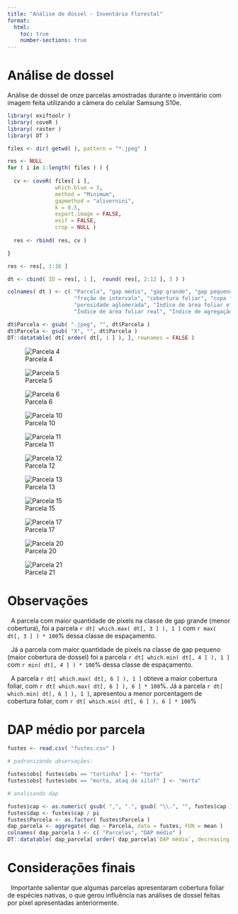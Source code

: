 ```yaml
---
title: "Análise de dossel - Inventário Florestal"
format:
  html:
    toc: true
    number-sections: true
---
```


# Análise de dossel

Análise de dossel de onze parcelas amostradas durante o inventário com imagem feita utilizando a câmera do celular Samsung S10e.

```r
library( exiftoolr )
library( coveR )
library( raster ) 
library( DT )

files <- dir( getwd( ), pattern = "*.jpeg" )

res <- NULL
for ( i in 1:length( files ) ) {
  
  cv <- coveR( files[ i ], 
               which.blue = 3, 
               method = "Minimum", 
               gapmethod = "alivernini", 
               k = 0.5, 
               export.image = FALSE, 
               exif = FALSE, 
               crop = NULL )
  
  res <- rbind( res, cv )

}

res <- res[, 1:16 ]

dt <- cbind( ID = res[, 1 ],  round( res[, 2:12 ], 3 ) )

colnames( dt ) <- c( "Parcela", "gap médio", "gap grande", "gap pequeno", 
                     "fração de intervalo", "cobertura foliar", "copa florestal",
                     "porosidade aglomerada", "Índice de área foliar efetiva",
                     "Índice de área foliar real", "Índice de agregação", "k" )

```

```r
dt$Parcela <- gsub( ".jpeg", "", dt$Parcela )
dt$Parcela <- gsub( "X", "", dt$Parcela )
DT::datatable( dt[ order( dt[, 1 ] ), ], rownames = FALSE )
```

::: {layout="[[1,1,1,1], [1,1,1,1], [1,1,1]]"}
![Parcela 4](4.jpeg) 

![Parcela 5](5.jpeg)

![Parcela 6](6.jpeg) 

![Parcela 10](10.jpeg)

![Parcela 11](11.jpeg)

![Parcela 12](12.jpeg)

![Parcela 13](13.jpeg)

![Parcela 15](15.jpeg)

![Parcela 17](17.jpeg)

![Parcela 20](20.jpeg)

![Parcela 21](21.jpeg)
:::

# Observações

\  A parcela com maior quantidade de pixels na classe de gap grande (menor cobertura), foi a parcela `r dt[ which.max( dt[, 3 ] ), 1 ]` com `r max( dt[, 3 ] ) * 100`% dessa classe de espaçamento. 

\  Já a parcela com maior quantidade de pixels na classe de gap pequeno (maior cobertura de dossel) foi a parcela `r dt[ which.min( dt[, 4 ] ), 1 ]` com `r min( dt[, 4 ] ) * 100`% dessa classe de espaçamento.

\  A parcela `r dt[ which.max( dt[, 6 ] ), 1 ]` obteve a maior cobertura foliar, com `r dt[ which.max( dt[, 6 ] ), 6 ] * 100`%. Já a parcela `r dt[ which.min( dt[, 6 ] ), 1 ]`, apresentou a menor porcentagem de cobertura foliar, com `r dt[ which.min( dt[, 6 ] ), 6 ] * 100`%

# DAP médio por parcela

```r
fustes <- read.csv( "fustes.csv" )

# padronizando observações:

fustes$obs[ fustes$obs == "tortinha" ] <- "torta"
fustes$obs[ fustes$obs == "morta, ataq de xilóf" ] <- "morta"

# analisando dap 

fustes$cap <- as.numeric( gsub( ",", ".", gsub( "\\.", "", fustes$cap ) ) )
fustes$dap <- fustes$cap / pi
fustes$Parcela <- as.factor( fustes$Parcela )
dap_parcela <- aggregate( dap ~ Parcela, data = fustes, FUN = mean )
colnames( dap_parcela ) <- c( "Parcelas", "DAP médio" )
DT::datatable( dap_parcela[ order( dap_parcela$`DAP médio`, decreasing = TRUE ), ], rownames = FALSE )

```


# Considerações finais

\  Importante salientar que algumas parcelas apresentaram cobertura foliar de espécies nativas, o que gerou influência nas análises de dossel feitas por pixel apresentadas anteriormente.  



